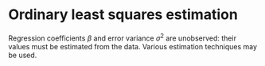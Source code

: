 # Ordinary least squares estimation

Regression coefficients $\beta$ and error variance $\sigma^2$ are unobserved: their values must be estimated from the data. Various estimation techniques may be used.
